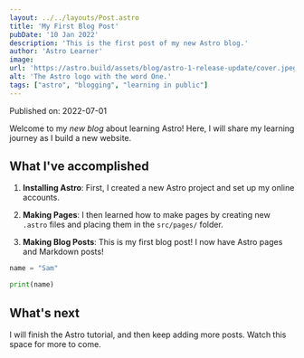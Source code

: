 ```yaml
---
layout: ../../layouts/Post.astro
title: 'My First Blog Post'
pubDate: '10 Jan 2022'
description: 'This is the first post of my new Astro blog.'
author: 'Astro Learner'
image:
url: 'https://astro.build/assets/blog/astro-1-release-update/cover.jpeg' 
alt: 'The Astro logo with the word One.'
tags: ["astro", "blogging", "learning in public"]
---
```

Published on: 2022-07-01

Welcome to my _new blog_ about learning Astro! Here, I will share my learning journey as I build a new website.

## What I've accomplished

1. **Installing Astro**: First, I created a new Astro project and set up my online accounts.

2. **Making Pages**: I then learned how to make pages by creating new `.astro` files and placing them in the `src/pages/` folder.

3. **Making Blog Posts**: This is my first blog post! I now have Astro pages and Markdown posts!

```python
name = "Sam"

print(name)
```

## What's next

I will finish the Astro tutorial, and then keep adding more posts. Watch this space for more to come.